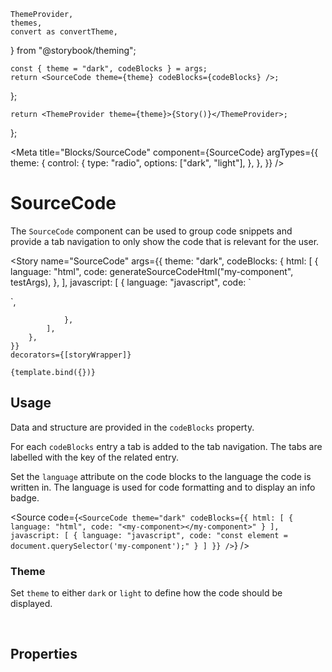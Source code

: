     ThemeProvider,
    themes,
    convert as convertTheme,
} from "@storybook/theming";

    const { theme = "dark", codeBlocks } = args;
    return <SourceCode theme={theme} codeBlocks={codeBlocks} />;
};


    return <ThemeProvider theme={theme}>{Story()}</ThemeProvider>;
};

<Meta
    title="Blocks/SourceCode"
    component={SourceCode}
    argTypes={{
        theme: {
            control: {
                type: "radio",
                options: ["dark", "light"],
            },
        },
    }}
/>

# SourceCode

The `SourceCode` component can be used to group code snippets and provide a tab navigation to only show the code that is relevant for the user.

<Story
    name="SourceCode"
    args={{
        theme: "dark",
        codeBlocks: {
            html: [
                {
                    language: "html",
                    code: generateSourceCodeHtml("my-component", testArgs),
                },
            ],
            javascript: [
                {
                    language: "javascript",
                    code: `
<script>
  const element = document.querySelector("my-component");
  element.onChange = function() {
    // handle change event
  };
</script>`,
                },
            ],
        },
    }}
    decorators={[storyWrapper]}
>
    {template.bind({})}
</Story>

## Usage

Data and structure are provided in the `codeBlocks` property.

For each `codeBlocks` entry a tab is added to the tab navigation.
The tabs are labelled with the key of the related entry.

Set the `language` attribute on the code blocks to the language the code is written in.
The language is used for code formatting and to display an info badge.

<Source
    code={`
<SourceCode
    theme="dark"
    codeBlocks={{
        html: [
            {
                language: "html",
                code: "<my-component></my-component>"
            }
        ],
        javascript: [
            {
                language: "javascript",
                code: "const element = document.querySelector('my-component');"
            }
        ]
    }}
/>
`}
/>

### Theme

Set `theme` to either `dark` or `light` to define how the code should be displayed.

<br />

## Properties

<ArgsTable />
